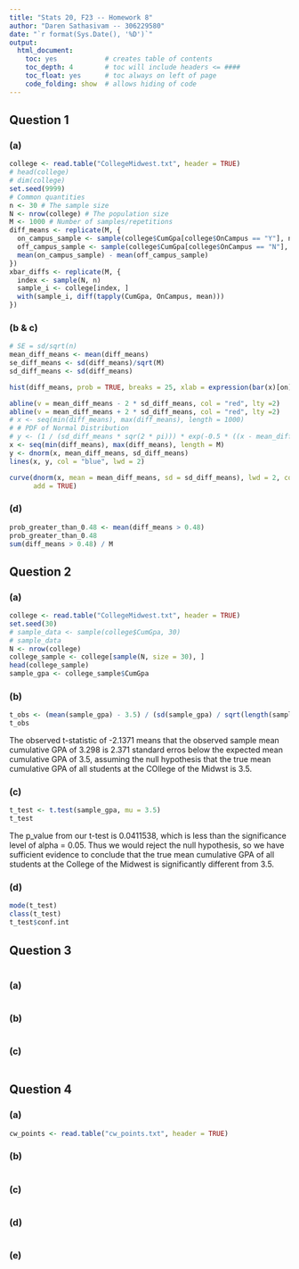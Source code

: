 ```yaml
---
title: "Stats 20, F23 -- Homework 8"
author: "Daren Sathasivam -- 306229580"
date: "`r format(Sys.Date(), '%D')`"
output:
  html_document:
    toc: yes            # creates table of contents
    toc_depth: 4        # toc will include headers <= ####
    toc_float: yes      # toc always on left of page
    code_folding: show  # allows hiding of code
---
```


## Question 1

### (a)
<!-- USE THE CODE CHUNK BELOW -->
```r
college <- read.table("CollegeMidwest.txt", header = TRUE)
# head(college)
# dim(college)
set.seed(9999)
# Common quantities
n <- 30 # The sample size
N <- nrow(college) # The population size
M <- 1000 # Number of samples/repetitions
diff_means <- replicate(M, {
  on_campus_sample <- sample(college$CumGpa[college$OnCampus == "Y"], n, replace = TRUE)
  off_campus_sample <- sample(college$CumGpa[college$OnCampus == "N"], n, replace = TRUE)
  mean(on_campus_sample) - mean(off_campus_sample)
})
xbar_diffs <- replicate(M, {
  index <- sample(N, n)
  sample_i <- college[index, ]
  with(sample_i, diff(tapply(CumGpa, OnCampus, mean)))
})
```

### (b & c)
<!-- USE THE CODE CHUNK BELOW -->
```r
# SE = sd/sqrt(n)
mean_diff_means <- mean(diff_means)
se_diff_means <- sd(diff_means)/sqrt(M)
sd_diff_means <- sd(diff_means)

hist(diff_means, prob = TRUE, breaks = 25, xlab = expression(bar(x)[on] - bar(x)[off]), main = "Sampling Distribution of Difference in Means", col = "lightblue", density = 30)

abline(v = mean_diff_means - 2 * sd_diff_means, col = "red", lty =2)
abline(v = mean_diff_means + 2 * sd_diff_means, col = "red", lty =2)
# x <- seq(min(diff_means), max(diff_means), length = 1000)
# # PDF of Normal Distribution
# y <- (1 / (sd_diff_means * sqr(2 * pi))) * exp(-0.5 * ((x - mean_diff_means) / sd_diff_means)^2)
x <- seq(min(diff_means), max(diff_means), length = M)
y <- dnorm(x, mean_diff_means, sd_diff_means)
lines(x, y, col = "blue", lwd = 2)

curve(dnorm(x, mean = mean_diff_means, sd = sd_diff_means), lwd = 2, col = "blue",
      add = TRUE)
```
<!-- ENTER YOUR EXPLANATION BELOW (USING INLINE R AS YOU WILL) -->

### (d)
```r
prob_greater_than_0.48 <- mean(diff_means > 0.48)
prob_greater_than_0.48
sum(diff_means > 0.48) / M 
```



## Question 2

### (a)
<!-- USE THE CODE CHUNK BELOW -->
```r
college <- read.table("CollegeMidwest.txt", header = TRUE)
set.seed(30)
# sample_data <- sample(college$CumGpa, 30)
# sample_data
N <- nrow(college)
college_sample <- college[sample(N, size = 30), ]
head(college_sample)
sample_gpa <- college_sample$CumGpa
```
<!-- ENTER YOUR EXPLANATION BELOW (USING INLINE R AS YOU WILL) -->

### (b)
<!-- USE THE CODE CHUNK BELOW -->
```r
t_obs <- (mean(sample_gpa) - 3.5) / (sd(sample_gpa) / sqrt(length(sample_gpa)))
t_obs
```
The observed t-statistic of -2.1371 means that the observed sample mean cumulative GPA of 3.298 is 2.371 standard erros below the expected mean cumulative GPA of 3.5, assuming the null hypothesis that the true mean cumulative GPA of all students at the COllege of the Midwst is 3.5.


### (c)
<!-- USE THE CODE CHUNK BELOW -->
```r
t_test <- t.test(sample_gpa, mu = 3.5)
t_test
```
The p_value from our t-test is 0.0411538, which is less than the significance level of alpha = 0.05. Thus we would reject the null hypothesis, so we have sufficient evidence to conclude that the true mean cumulative GPA of all students at the College of the Midwest is significantly different from 3.5.


### (d)
```r
mode(t_test)
class(t_test)
t_test$conf.int
```


## Question 3

<!-- PUT YOUR get_minimum_coins() FROM HW 1 HERE -->
```r

```

### (a)
<!-- ENTER YOUR ANSWER BELOW -->

<!-- USE THE CODE CHUNK BELOW IF YOU'D LIKE -->
```r

```

### (b)
<!-- ENTER YOUR ANSWER BELOW, IT CAN BE JUST COMMANDs; NO NEED TO STORE OBJECTs -->
```r

```

### (c)
```r

```


## Question 4

### (a)
<!-- USE THE CODE CHUNK BELOW -->
```r
cw_points <- read.table("cw_points.txt", header = TRUE)
```
<!-- ENTER YOUR EXPLANATION BELOW (USING INLINE R AS YOU WILL) -->

### (b)
<!-- USE THE CODE CHUNK BELOW -->
```r

```
<!-- ENTER YOUR EXPLANATION BELOW (USING INLINE R AS YOU WILL) -->

### (c)
<!-- USE THE CODE CHUNK BELOW -->
```r

```
<!-- ENTER YOUR EXPLANATION BELOW (USING INLINE R AS YOU WILL) -->

### (d)
```r

```

### (e)
```r

```

